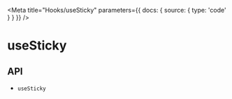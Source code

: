 
<Meta
  title="Hooks/useSticky"
  parameters={{
    docs: {
      source: {
        type: 'code'
      }
    }
  }}
/>

# useSticky

<Description name="useSticky" />

## API

<ul>
  <li>
    <LinkTo kind="hooks-api-useSticky" story="page">
      <code>useSticky</code>
    </LinkTo>
  </li>
</ul>
